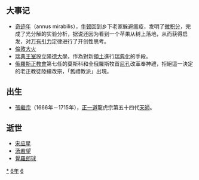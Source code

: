 {{yearTOC|1666|清'''[[康熙_(年号)|康熙]]五年'''；郑经'''[[永曆_(南明)|永曆]]二十年'''；越南后黎朝'''[[景治|景治]]四年'''，莫朝'''[[顺德_(莫朝)|顺德]]二十九年'''；日本'''[[寬文|寬文]]六年'''}}
== 大事记 ==
*[[奇迹年|奇迹年]]（annus mirabilis），[[牛顿|牛顿]]回到乡下老家躲避瘟疫，发明了[[微积分|微积分]]，完成了光分解的实验分析，据说还因为看到一个苹果从树上落地，从而获得启发，对[[万有引力|万有引力]]定律进行了开创性思考。
*[[倫敦大火|倫敦大火]]
*[[瑞典王室|瑞典王室]]設立[[隆德大學|隆德大學]]，作為對新[[領土|領土]]進行[[瑞典化|瑞典化]]的手段。
*[[俄羅斯正教會|俄羅斯正教會]]第七任的莫斯科和全俄羅斯牧首[[尼孔|尼孔]]改革奉神禮，拒絕這一決定的老正教徒陸續改宗，「舊禮教派」出現。

== 出生 ==
*[[張繼宗|張繼宗]]（1666年－1715年），[[正一道|正一道]]龍虎宗第五十四代[[張天師|天師]]。

== 逝世 ==
{{Wikisource year mention}}
*[[宋应星|宋应星]]
*[[汤若望|汤若望]]
*[[覺羅郎球|覺羅郎球]]

[[Category:1666年|*]]
[[Category:1660年代|6年]]
[[Category:17世纪各年|6]]